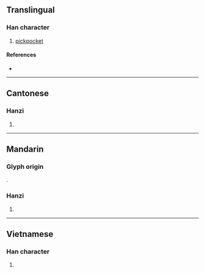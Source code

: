 {{character info}}
==Translingual==

===Han character===
{{Han char|rn=64|rad=手|as=08|sn=12|four=20552|canj=QQQ|ids=⿱手𢪒}}

# [[pickpocket]]

====References====
* {{Han ref|kx=0440.181|dkj=12311|hdz=31889.030|uh=63B1|ud=25521|bh=D953|bd=55635}}

----

==Cantonese==

===Hanzi===
{{yue-hanzi|jyut=[[paa4]]|y=pa4}}

# {{rfdef|yue|sort=手08}}

----

==Mandarin==

===Glyph origin===
{{zh-etym-triple|手|hand}}.

===Hanzi===
{{cmn-hanzi|pin=[[pá]] ([[pa2]]), [[shǒu]] ([[shou3]])|wg=p'a<sup>2</sup>, shou<sup>3</sup>}}

# {{rfdef|cmn|sort=手08}}

----

==Vietnamese==

===Han character===
{{vi-hantu|[[bà]]|rs=手08}}

# {{rfdef|vi|sort=手08}}